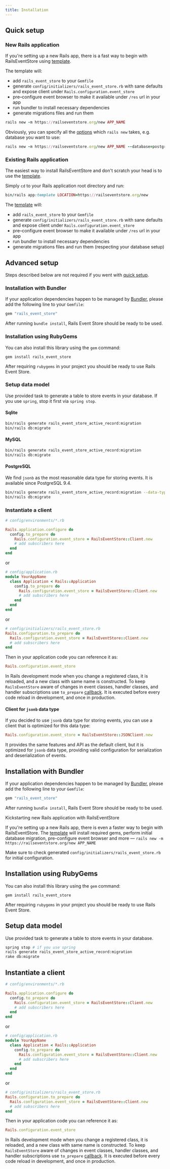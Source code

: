 ```yaml
---
title: Installation
---
```



## Quick setup

### New Rails application

If you're setting up a new Rails app, there is a fast way to begin with RailsEventStore using [template](https://railseventstore.org/new).

The template will:

- add `rails_event_store` to your `Gemfile`
- generate `config/initializers/rails_event_store.rb` with sane defaults and expose client under `Rails.configuration.event_store`
- pre–configure event browser to make it available under `/res` url in your app
- run bundler to install necessary dependencies
- generate migrations files and run them

```ruby
rails new -m https://railseventstore.org/new APP_NAME
```

<AsciinemaWidget
  src="https://asciinema.org/a/554180.js"
  id="asciicast-554180"
/>

Obviously, you can specify all the [options](https://guides.rubyonrails.org/command_line.html#rails-new) which `rails new` takes, e.g. database you want to use:

```ruby
rails new -m https://railseventstore.org/new APP_NAME --database=postgresql
```

### Existing Rails application

The easiest way to install RailsEventStore and don't scratch your head is to use the [template](https://railseventstore.org/new).

Simply `cd` to your Rails application root directory and run:

```ruby
bin/rails app:template LOCATION=https://railseventstore.org/new
```

The <a href="https://railseventstore.org/new">template</a> will:

- add `rails_event_store` to your `Gemfile`
- generate `config/initializers/rails_event_store.rb` with sane defaults and expose client under `Rails.configuration.event_store`
- pre–configure event browser to make it available under `/res` url in your app
- run bundler to install necessary dependencies
- generate migrations files and run them (respecting your database setup)

## Advanced setup

Steps described below are not required if you went with [quick setup](#quick-setup).

### Installation with Bundler

If your application dependencies happen to be managed by [Bundler](http://bundler.io/), please add the following line to your `Gemfile`:

```ruby
gem "rails_event_store"
```

After running `bundle install`, Rails Event Store should be ready to be used.

### Installation using RubyGems

You can also install this library using the `gem` command:

```
gem install rails_event_store
```

After requiring `rubygems` in your project you should be ready to use Rails Event Store.

### Setup data model

Use provided task to generate a table to store events in your database.
If you use `spring`, stop it first via `spring stop`.

#### Sqlite

```bash
bin/rails generate rails_event_store_active_record:migration
bin/rails db:migrate
```

#### MySQL

```bash
bin/rails generate rails_event_store_active_record:migration
bin/rails db:migrate
```

#### PostgreSQL

We find `jsonb` as the most reasonable data type for storing events. It is available since PostgreSQL 9.4.

```bash
bin/rails generate rails_event_store_active_record:migration --data-type=jsonb
bin/rails db:migrate
```

### Instantiate a client

```ruby
# config/environments/*.rb

Rails.application.configure do
  config.to_prepare do
    Rails.configuration.event_store = RailsEventStore::Client.new
    # add subscribers here
  end
end
```

or

```ruby
# config/application.rb
module YourAppName
  class Application < Rails::Application
    config.to_prepare do
      Rails.configuration.event_store = RailsEventStore::Client.new
      # add subscribers here
    end
  end
end
```

or

```ruby
# config/initializers/rails_event_store.rb
Rails.configuration.to_prepare do
  Rails.configuration.event_store = RailsEventStore::Client.new
  # add subscribers here
end
```

Then in your application code you can reference it as:

```ruby
Rails.configuration.event_store
```

In Rails development mode when you change a registered class, it is reloaded, and a new class with same name is constructed. To keep `RailsEventStore` aware of changes in event classes, handler classes, and handler subscriptions use `to_prepare` [callback](http://api.rubyonrails.org/classes/Rails/Railtie/Configuration.html#method-i-to_prepare). It is executed before every code reload in development, and once in production.

#### Client for `jsonb` data type

If you decided to use `jsonb` data type for storing events, you can use a client that is optimized for this data type:

```ruby
Rails.configuration.event_store = RailsEventStore::JSONClient.new
```

It provides the same features and API as the default client, but it is optimized for `jsonb` data type, providing valid configuration for serialization and deserialization of events.

## Installation with Bundler

If your application dependencies happen to be managed by [Bundler](http://bundler.io/), please add the following line to your `Gemfile`:

```ruby
gem "rails_event_store"
```

After running `bundle install`, Rails Event Store should be ready to be used.

<div className="px-4 text-blue-600 bg-blue-100 border-l-4 border-blue-500" role="alert">
  <p className="text-base font-bold">Kickstarting new Rails application with RailsEventStore</p>
  <p className="inline-block text-base">If you're setting up a new Rails app, there is even a faster way to begin with RailsEventStore. The <a href="https://railseventstore.org/new">template</a> will install required gems, perform initial database migration, pre-configure event browser and more — <code className="bg-transparent">rails new -m https://railseventstore.org/new APP_NAME</code></p>
  <p className="inline-block text-base">Make sure to check generated <code className="bg-transparent">config/initializers/rails_event_store.rb</code> for initial configuration.</p>
</div>

## Installation using RubyGems

You can also install this library using the `gem` command:

```
gem install rails_event_store
```

After requiring `rubygems` in your project you should be ready to use Rails Event Store.

## Setup data model

Use provided task to generate a table to store events in your database.

```bash
spring stop # if you use spring
rails generate rails_event_store_active_record:migration
rake db:migrate
```

## Instantiate a client

```ruby
# config/environments/*.rb

Rails.application.configure do
  config.to_prepare do
    Rails.configuration.event_store = RailsEventStore::Client.new
    # add subscribers here
  end
end
```

or

```ruby
# config/application.rb
module YourAppName
  class Application < Rails::Application
    config.to_prepare do
      Rails.configuration.event_store = RailsEventStore::Client.new
      # add subscribers here
    end
  end
end
```

or

```ruby
# config/initializers/rails_event_store.rb
Rails.configuration.to_prepare do
  Rails.configuration.event_store = RailsEventStore::Client.new
  # add subscribers here
end
```

Then in your application code you can reference it as:

```ruby
Rails.configuration.event_store
```

In Rails development mode when you change a registered class, it is reloaded, and a new class with same name is constructed. To keep `RailsEventStore` aware of changes in event classes, handler classes, and handler subscriptions use `to_prepare` [callback](http://api.rubyonrails.org/classes/Rails/Railtie/Configuration.html#method-i-to_prepare). It is executed before every code reload in development, and once in production.
